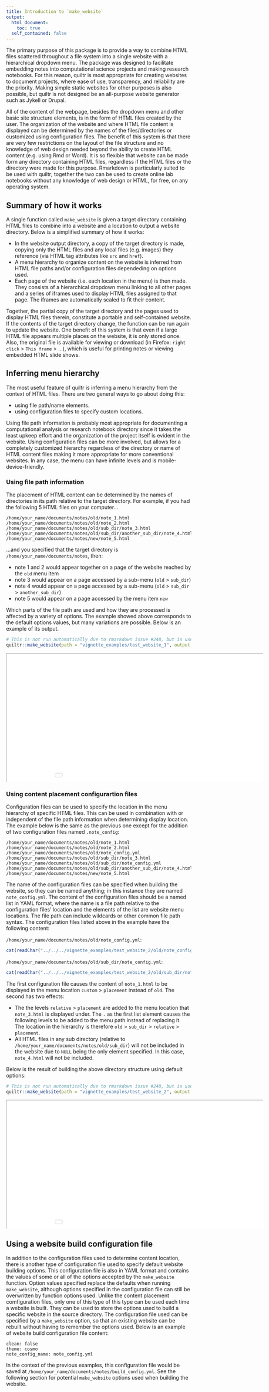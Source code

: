 ```yaml
---
title: Introduction to `make_website`
output:
  html_document:
    toc: true
  self_contained: false
---
```


The primary purpose of this package is to provide a way to combine HTML files scattered throughout a file system into a single website with a hierarchical dropdown menu.
The package was designed to facilitate embedding notes into computational science projects and making research notebooks.
For this reason, quiltr is most appropriate for creating websites to document projects, where ease of use, transparency, and reliability are the priority.
Making simple static websites for other purposes is also possible, but quiltr is not designed be an all-purpose website generator such as Jykell or Drupal.

All of the content of the webpage, besides the dropdown menu and other basic site structure elements, is in the form of HTML files created by the user.
The organization of the website and where HTML file content is displayed can be determined by the names of the files/directories or customized using configuration files.
The benefit of this system is that there are very few restrictions on the layout of the file structure and no knowledge of web design needed beyond the ability to create HTML content (e.g. using Rmd or Word).
It is so flexible that website can be made form any directory containing HTML files, regardless if the HTML files or the directory were made for this purpose.
Rmarkdown is particularly suited to be used with quiltr; together the two can be used to create online lab notebooks without any knowledge of web design or HTML, for free, on any operating system.


## Summary of how it works

A single function called `make_website` is given a target directory containing HTML files to combine into a website and a location to output a website directory. Below is a simplified summary of how it works: 

* In the website output directory, a copy of the target directory is made, copying only the HTML files and any local files (e.g. images) they reference (via HTML tag attributes like `src` and `href`). 
* A menu hierarchy to organize content on the website is inferred from HTML file paths and/or configuration files dependeding on options used. 
* Each page of the website (i.e. each location in the menu) is then made. They consists of a hierarchical dropdown menu linking to all other pages and a series of iframes used to display HTML files assigned to that page. The iframes are automatically scaled to fit their content.

Together, the partial copy of the target directory and the pages used to display HTML files therein, constitute a portable and self-contained website.
If the contents of the target directory change, the function can be run again to update the website.
One benefit of this system is that even if a large HTML file appears multiple places on the website, it is only stored once.
Also, the original file is available for viewing or download (in Firefox: `right click` > `This frame` > ...), which is useful for printing notes or viewing embedded HTML slide shows.


## Inferring menu hierarchy 

The most useful feature of quiltr is inferring a menu hierarchy from the context of HTML files.
There are two general ways to go about doing this:

* using file path/name elements.
* using configuration files to specify custom locations.

Using file path information is probably most appropriate for documenting a computational analysis or research notebook directory since it takes the least upkeep effort and the organization of the project itself is evident in the website.
Using configuration files can be more involved, but allows for a completely customized hierarchy regardless of the directory or name of HTML content files making it more appropriate for more conventional websites.
In any case, the menu can have infinite levels and is mobile-device-friendly.


### Using file path information

The placement of HTML content can be determined by the names of directories in its path relative to the target directory.
For example, if you had the following 5 HTML files on your computer...

```
/home/your_name/documents/notes/old/note_1.html
/home/your_name/documents/notes/old/note_2.html
/home/your_name/documents/notes/old/sub_dir/note_3.html
/home/your_name/documents/notes/old/sub_dir/another_sub_dir/note_4.html
/home/your_name/documents/notes/new/note_5.html
```

...and you specified that the target directory is `/home/your_name/documents/notes`, then: 

* note 1 and 2 would appear together on a page of the website reached by the `old` menu item
* note 3 would appear on a page accessed by a sub-menu (`old` > `sub_dir`)
* note 4 would appear on a page accessed by a sub-menu (`old` > `sub_dir` > `another_sub_dir`)
* note 5 would appear on a page accessed by the menu item `new`

Which parts of the file path are used and how they are processed is affected by a variety of options. 
The example showed above corresponds to the default options values, but many variations are possible.
Below is an example of its output.

```r
# This is not run automatically due to rmarkdown issue #248, but is used to make the website example
quiltr::make_website(path = "vignette_examples/test_website_1", output = "inst/doc/website_source", overwrite = TRUE, output_dir_name = "test_website_1", theme = "cerulean")
```

<style>
    #wrap { width: 700px; height: 350px; padding: 0; overflow: hidden; }
    #frame { width: 1100px; height: 550px; }
    #frame {
        -ms-zoom: 0.6363636;
        -moz-transform: scale(0.6363636);
        -moz-transform-origin: 0 0;
        -o-transform: scale(0.6363636);
        -o-transform-origin: 0 0;
        -webkit-transform: scale(0.6363636);
        -webkit-transform-origin: 0 0;
    }
</style>

<div id="wrap"><iframe id="frame" src="test_website_1/index.html"></iframe></div>


### Using content placement configurartion files

Configuration files can be used to specify the location in the menu hierarchy of specific HTML files.
This can be used in combination with or independent of the file path information when determining display location.
The example below is the same as the previous one except for the addition of two configuration files named `.note_config`:

```
/home/your_name/documents/notes/old/note_1.html
/home/your_name/documents/notes/old/note_2.html
/home/your_name/documents/notes/old/note_config.yml
/home/your_name/documents/notes/old/sub_dir/note_3.html
/home/your_name/documents/notes/old/sub_dir/note_config.yml
/home/your_name/documents/notes/old/sub_dir/another_sub_dir/note_4.html
/home/your_name/documents/notes/new/note_5.html
```

The name of the configuration files can be specified when building the website, so they can be named anything; in this instance they are named `note_config.yml`.
The content of the configuration files should be a named list in YAML format, where the name is a file path relative to the configuration files' location and the elements of the list are website menu locations.
The file path can include wildcards or other common file path syntax. 
The configuration files listed above in the example have the following content: 

`/home/your_name/documents/notes/old/note_config.yml`:

```r
cat(readChar("../../../vignette_examples/test_website_2/old/note_config.yml", nchars = 10000))
```

`/home/your_name/documents/notes/old/sub_dir/note_config.yml`:

```r
cat(readChar("../../../vignette_examples/test_website_2/old/sub_dir/note_config.yml", nchars = 10000))
```

The first configuration file causes the content of `note_1.html` to be displayed in the menu location `custom` > `placement` instead of `old`. 
The second has two effects:

* The the levels `relative` > `placement` are added to the menu location that `note_3.html` is displayed under. The `.` as the first list element causes the following levels to be added to the menu path instead of replacing it. The location in the hierarchy is therefore `old` > `sub_dir` > `relative` > `placement`.
* All HTML files in any sub directory (relative to `/home/your_name/documents/notes/old/sub_dir`) will not be included in the website due to `NULL` being the only element specified. In this case, `note_4.html` will not be included. 

Below is the result of building the above directory structure using default options:

```r
# This is not run automatically due to rmarkdown issue #248, but is used to make the website example
quiltr::make_website(path = "vignette_examples/test_website_2", output = "inst/doc/website_source", overwrite = TRUE, output_dir_name = "test_website_2", note_config_name = "note_config.yml", theme = "cerulean")
```


<div id="wrap"><iframe id="frame" src="test_website_2/index.html"></iframe></div>


## Using a website build configuration file

In addition to the configuration files used to determine content location, there is another type of configuration file used to specify default website building options. 
This configuration file is also in YAML format and contains the values of some or all of the options accepted by the `make_website` function.
Option values specified replace the defaults when running `make_website`, although options specified in the configuration file can still be overwritten by function options used. 
Unlike the content placement comfiguration files, only one of this type of this type can be used each time a website is built. 
They can be used to store the options used to build a specific website in the source directory.
The configuration file used can be specified by a `make_website` option, so that an existing website can be rebuilt without having to remember the options used.
Below is an example of website build configuration file content:

```
clean: false
theme: cosmo
note_config_name: note_config.yml
```

In the context of the previous examples, this configuration file would be saved at `/home/your_name/documents/notes/build_config.yml`.
See the following section for potential `make_website` options used when building the website.


